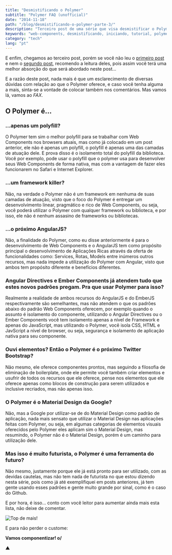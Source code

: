 ```yaml
---
title: "Desmistificando o Polymer"
subtitle: "Polymer FAQ (unofficial)"
date: "2014-11-18"
path: "/blog/desmistificando-o-polymer-parte-3/"
description: "Terceiro post de uma série que visa desmistificar o Polymer."
keywords: "web-components, desmistificando, iniciando, tutorial, polymer, parte, tres"
category: "tech"
lang: "pt"
---
```


E enfim, chegamos ao terceiro post, porém se você não leu o [primeiro post](https://betomuniz.com/blog/desmistificando-o-polymer-parte-1/) e nem o [segundo post](https://betomuniz.com/blog/desmistificando-o-polymer-parte-2/), recomendo a leitura deles, pois assim você terá uma melhor absorção do que será abordado neste post...

E a razão deste post, nada mais é que um esclarecimento de diversas dúvidas com relação ao que o Polymer oferece, e caso você tenha alguma a mais, sinta-se a vontade de colocar também nos comentários. Mas vamos lá, vamos ao _FAX_.

## O Polymer é...

### ...apenas um polyfill?

O Polymer tem sim o melhor polyfill para se trabalhar com Web Components nos browsers atuais, mas como já colocado em um post anterior, ele não é apenas um polyfill, o polyfill é apenas uma das camadas de atuação dele. E prova disso é o isolamento total do polyfill da biblioteca. Você por exemplo, pode usar o polyfill que o polymer usa para desenvolver seus Web Components de forma nativa, mas com a vantagem de fazer eles funcionarem no Safari e Internet Explorer.

### ...um framework killer?

Não, na verdade o Polymer não é um framework em nenhuma de suas camadas de atuação, visto que o foco do Polymer é entregar um desenvolvimento linear, pragmático e rico de Web Components, ou seja, você poderá utilizar o Polymer com qualquer framework ou biblioteca, e por isso, ele não é nenhum assasino de frameworks ou bibliotecas.

### ...o próximo AngularJS?

Não, a finalidade do Polymer, como eu disse anteriormente é para o desenvolvimento de Web Components e o AngularJS tem como propósito principal o desenvolvimento de Aplicações Ricas através da oferta de funcionalidades como: Services, Rotas, Models entre inúmeros outros recursos, mas nada impede a utilização do Polymer com Angular, visto que ambos tem propósito diferente e benefícios diferentes.

### Angular Directives e Ember Components já atendem tudo que estes novos padrões pregam. Pra que usar Polymer para isso?

Realmente a realidade de ambos recursos do AngularJS e do EmberJS respectivamente são semelhantes, mas não atendem o que os padrões abaixo do padrão Web Components oferecem, por exemplo quando o assunto é isolamento do componente, utilizando o Angular Directives ou o Ember Components você tem isolamento apenas a nível de Framework e apenas do JavaScript, mas utilizando o Polymer, você isola CSS, HTML e JavScript a nível de browser, ou seja, segurança e isolamento de aplicação nativa para seu componente.

### Ouvi elementos? Então o Polymer é o próximo Twitter Bootstrap?

Não mesmo, ele oferece componentes prontos, mas seguindo a filosofia de eliminação de boilerplate, onde ele permite você também criar elementos e usufrir de todos os recursos que ele oferece, pense nos elementos que ele oferece apenas como blocos de construção para serem utilizados e inclusive recriados, mas não apenas isso.

### O Polymer é o Material Design da Google?

Não, mas a Google por utilizar-se de do Material Design como padrão de aplicação, nada mais sensato que utilizar o Material Design nas aplicações feitas com Polymer, ou seja, em algumas categorias de elementos visuais oferecidos pelo Polymer eles aplicam sim o Material Design, mas resumindo, o Polymer não é o Material Design, porém é um caminho para utilização dele.

### Mas isso é muito futurista, o Polymer é uma ferramenta do futuro?

Não mesmo, justamente porque ele já está pronto para ser utilizado, com as devidas cautelas, mas não tem nada de futurista no que estou dizendo nesta série, pois como já até exemplifiquei em posts anteriores, já tem gente usando esses padrões e gente muito grande por sinal, como é o caso do Github.

E por hora, é isso... conto com você leitor para aumentar ainda mais esta lista, não deixe de comentar.

![Top de mais!](https://cldup.com/uLAiz_kWLn.gif)

E para não perder o custome:

**Vamos componentizar! o/**

▲
